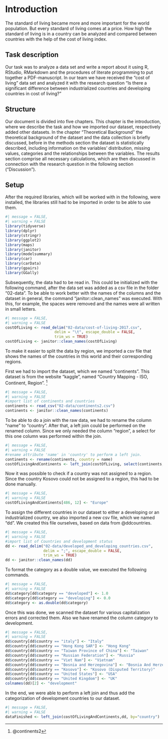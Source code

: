 # Introduction
The standard of living became more and more important for the world population. But every standard of living comes at a price. How high the standard of living is in a country can be analyzed and compared between countries with the help of the cost of living index.

## Task description
Our task was to analyze a data set and write a report about it using R, RStudio, RMarkdown and the procedures of literate programming to put together a PDF-manuscript.
In our team we have received the "cost of living" data set and analyzed it with the research question "Is there a significant difference between industrialized countries and developing countries in cost of living?"

## Structure
Our document is divided into five chapters. This chapter is the introduction, where we describe the task and how we imported our dataset, respectively added other datasets. 
In the chapter "Theoretical Background" the theoretical background of the dataset and the data collection is briefly discussed, before in the methods section the dataset is statistically described, including information on the variables’ distribution, missing values,
categories and the relationships between the variables.
The results section comprise all necessary calculations, which are then discussed in connection with the research question in the following section ("Discussion").

## Setup
After the required libraries, which will be worked with in the following, were installed, the libraries still had to be imported in order to be able to use them.

```r
#| message = FALSE,
#| warning = FALSE
library(tidyverse)
library(dplyr)
library(stringr)
library(ggplot2)
library(maps)
library(janitor)
library(modelsummary)
library(car)
library(carData)
library(gpairs)
library(GGally)
```

Subsequently, the data had to be read in. This could be initialized with the following command, after the data set was added as a csv file in the folder "02-data".
To be able to work better with the names of the columns and the dataset in general, the command "janitor::clean_names" was executed.  With this, for example, the spaces were removed and the names were all written in small letters.

```r
#| message = FALSE,
#| warning = FALSE
costOfLiving <- read_delim("02-data/cost-of-living-2017.csv", 
                      delim = "\t", escape_double = FALSE, 
                      trim_ws = TRUE)
costOfLiving <- janitor::clean_names(costOfLiving)
```

To make it easier to split the data by region, we imported a csv file that shows the names of the countries in this world and their corresponding regions.

First we had to import the dataset, which we named "continents". This dataset is from the website "kaggle", named "Country Mapping - ISO, Continent, Region". ^[@continents2]

```r
#| message = FALSE,
#| warning = FALSE
#import list of continents and countries
continents <- read_csv("02-data/continents2.csv")
continents <- janitor::clean_names(continents)
```

To be able to do a join with the raw data, we had to rename the column "name" to "country". After that, a left join could be performed on the renamed column. Since we only needed the column "region", a select for this one column was performed within the join.

```r
#| message = FALSE,
#| warning = FALSE
#rename attribute 'name' in 'country' to perform a left join.
continents <- rename(continents, country = name)
costOfLivingAndContinents <- left_join(costOfLiving, select(continents, country, region), by="country")
```

Now it was possible to check if a country was not assigned to a region. 
Since the country Kosovo could not be assigned to a region, this had to be done manually.

```r
#| message = FALSE,
#| warning = FALSE
costOfLivingAndContinents[486, 12] <- "Europe"
```

To assign the different countries in our dataset to either a developing or an industrialized country, we also imported a new csv file, which we named "dd". 
We created this file ourselves, based on data from @ddcountries.

```r
#| message = FALSE,
#| warning = FALSE
#import list of Countries and development status
dd <- read_delim("02-data/developed_and_developing_countries.csv",
                 delim = ";", escape_double = FALSE,
                 trim_ws = TRUE)
dd <- janitor::clean_names(dd)
```

To format the category as a double value, we executed the following commands.

```r
#| message = FALSE,
#| warning = FALSE
dd$category[dd$category == "developed"] <- 1.0
dd$category[dd$category == "developing"] <- 0.0
dd$category <- as.double(dd$category)
```

Once this was done, we scanned the dataset for various capitalization errors and corrected them. Also we have renamed the column category to development.

```r
#| message = FALSE,
#| warning = FALSE
dd$country[dd$country == "italy"] <- "Italy"
dd$country[dd$country == "Hong Kong SAR"] <- "Hong Kong"
dd$country[dd$country == "Taiwan Province of China"] <- "Taiwan"
dd$country[dd$country == "Russian Federation"] <- "Russia"
dd$country[dd$country == "Viet Nam"] <- "Vietnam"
dd$country[dd$country == "Bosnia and Herzegovina"] <- "Bosnia And Herzegovina"
dd$country[dd$country == "Kosovo"] <- "Kosovo (Disputed Territory)"
dd$country[dd$country == "United States"] <- "USA"
dd$country[dd$country == "United Kingdom"] <- "UK"
colnames(dd)[2] <- "development"
```

In the end, we were able to perform a left join and thus add the categorization of development countries to our dataset.

```r
#| message = FALSE,
#| warning = FALSE
dataFinished <- left_join(costOfLivingAndContinents,dd, by="country")
```